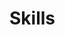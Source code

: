 # Skills

\begin{cvskills}
  \cvskill
    {R - Advanced}
    {package development, data analysis, statistical programming, data visualization, \newline ETL/Data integration, tidyverse (dplyr, ggplot2, purrr, tidyr, devtools, etc), Rmarkdown}

  \cvskill
    {Other programming experience}
    {Intermediate: Python \newline Basic: SQL, Git, SAS, cmd, Rust}

  \cvskill
    {Clinical trials}
    {clinical data management programming, centralized monitoring, eCOA, data review, \newline Rater training and qualification}
    
  \cvskill
    {Psychology}
    {behavioral statistics, research methods, cognitive psychology, learning psychology}
\end{cvskills}
